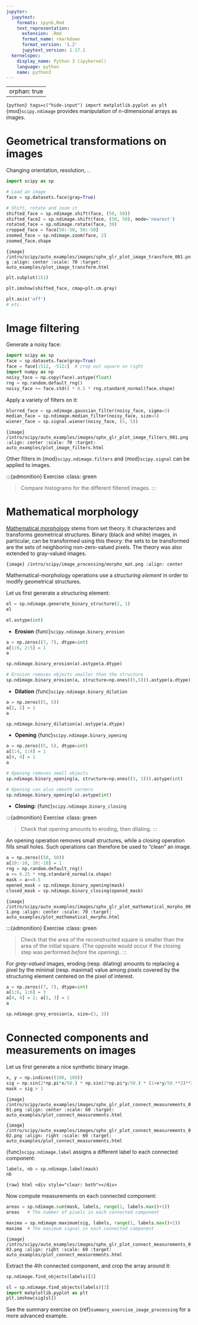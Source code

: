```yaml
---
jupyter:
  jupytext:
    formats: ipynb,Rmd
    text_representation:
      extension: .Rmd
      format_name: rmarkdown
      format_version: '1.2'
      jupytext_version: 1.17.1
  kernelspec:
    display_name: Python 3 (ipykernel)
    language: python
    name: python3
---
```


---
orphan: true
---

```{python} tags=c("hide-input")
import matplotlib.pyplot as plt
```
{mod}`scipy.ndimage` provides manipulation of n-dimensional arrays as
images.

# Geometrical transformations on images

Changing orientation, resolution, ..

```python
import scipy as sp
```

```python
# Load an image
face = sp.datasets.face(gray=True)
```

```python
# Shift, rotate and zoom it
shifted_face = sp.ndimage.shift(face, (50, 50))
shifted_face2 = sp.ndimage.shift(face, (50, 50), mode='nearest')
rotated_face = sp.ndimage.rotate(face, 30)
cropped_face = face[50:-50, 50:-50]
zoomed_face = sp.ndimage.zoom(face, 2)
zoomed_face.shape
```

```{image} /intro/scipy/auto_examples/images/sphx_glr_plot_image_transform_001.png
:align: center
:scale: 70
:target: auto_examples/plot_image_transform.html
```

```python
plt.subplot(151)
```

```python
plt.imshow(shifted_face, cmap=plt.cm.gray)
```

```python
plt.axis('off')
# etc.
```

# Image filtering

Generate a noisy face:

```python
import scipy as sp
face = sp.datasets.face(gray=True)
face = face[:512, -512:]  # crop out square on right
import numpy as np
noisy_face = np.copy(face).astype(float)
rng = np.random.default_rng()
noisy_face += face.std() * 0.5 * rng.standard_normal(face.shape)
```

Apply a variety of filters on it:

```python
blurred_face = sp.ndimage.gaussian_filter(noisy_face, sigma=3)
median_face = sp.ndimage.median_filter(noisy_face, size=5)
wiener_face = sp.signal.wiener(noisy_face, (5, 5))
```

```{image} /intro/scipy/auto_examples/images/sphx_glr_plot_image_filters_001.png
:align: center
:scale: 70
:target: auto_examples/plot_image_filters.html
```

Other filters in {mod}`scipy.ndimage.filters` and {mod}`scipy.signal`
can be applied to images.

:::{admonition} Exercise
:class: green

> Compare histograms for the different filtered images.
:::

# Mathematical morphology

:::{tip}
[Mathematical morphology](https://en.wikipedia.org/wiki/Mathematical_morphology) stems from set
theory. It characterizes and transforms geometrical structures. Binary
(black and white) images, in particular, can be transformed using this
theory: the sets to be transformed are the sets of neighboring
non-zero-valued pixels. The theory was also extended to gray-valued
images.
:::

```{image} /intro/scipy/image_processing/morpho_mat.png
:align: center
```

Mathematical-morphology operations use a *structuring element*
in order to modify geometrical structures.

Let us first generate a structuring element:

```python
el = sp.ndimage.generate_binary_structure(2, 1)
el
```

```python
el.astype(int)
```

- **Erosion** {func}`scipy.ndimage.binary_erosion`

```python
a = np.zeros((7, 7), dtype=int)
a[1:6, 2:5] = 1
a
```

```python
sp.ndimage.binary_erosion(a).astype(a.dtype)
```

```python
# Erosion removes objects smaller than the structure
sp.ndimage.binary_erosion(a, structure=np.ones((5,5))).astype(a.dtype)
```

- **Dilation** {func}`scipy.ndimage.binary_dilation`

```python
a = np.zeros((5, 5))
a[2, 2] = 1
a
```

```python
sp.ndimage.binary_dilation(a).astype(a.dtype)
```

- **Opening** {func}`scipy.ndimage.binary_opening`

```python
a = np.zeros((5, 5), dtype=int)
a[1:4, 1:4] = 1
a[4, 4] = 1
a
```

```python
# Opening removes small objects
sp.ndimage.binary_opening(a, structure=np.ones((3, 3))).astype(int)
```

```python
# Opening can also smooth corners
sp.ndimage.binary_opening(a).astype(int)
```

- **Closing:** {func}`scipy.ndimage.binary_closing`

:::{admonition} Exercise
:class: green

> Check that opening amounts to eroding, then dilating.
:::

An opening operation removes small structures, while a closing operation
fills small holes. Such operations can therefore be used to "clean" an
image.

```python
a = np.zeros((50, 50))
a[10:-10, 10:-10] = 1
rng = np.random.default_rng()
a += 0.25 * rng.standard_normal(a.shape)
mask = a>=0.5
opened_mask = sp.ndimage.binary_opening(mask)
closed_mask = sp.ndimage.binary_closing(opened_mask)
```

```{image} /intro/scipy/auto_examples/images/sphx_glr_plot_mathematical_morpho_001.png
:align: center
:scale: 70
:target: auto_examples/plot_mathematical_morpho.html
```

:::{admonition} Exercise
:class: green

> Check that the area of the reconstructed square is smaller
> than the area of the initial square. (The opposite would occur if the
> closing step was performed *before* the opening).
:::

For *gray-valued* images, eroding (resp. dilating) amounts to replacing
a pixel by the minimal (resp. maximal) value among pixels covered by the
structuring element centered on the pixel of interest.

```python
a = np.zeros((7, 7), dtype=int)
a[1:6, 1:6] = 3
a[4, 4] = 2; a[2, 3] = 1
a
```

```python
sp.ndimage.grey_erosion(a, size=(3, 3))
```

# Connected components and measurements on images

Let us first generate a nice synthetic binary image.

```python
x, y = np.indices((100, 100))
sig = np.sin(2*np.pi*x/50.) * np.sin(2*np.pi*y/50.) * (1+x*y/50.**2)**2
mask = sig > 1
```

```{image} /intro/scipy/auto_examples/images/sphx_glr_plot_connect_measurements_001.png
:align: center
:scale: 60
:target: auto_examples/plot_connect_measurements.html
```

```{image} /intro/scipy/auto_examples/images/sphx_glr_plot_connect_measurements_002.png
:align: right
:scale: 60
:target: auto_examples/plot_connect_measurements.html
```

{func}`scipy.ndimage.label` assigns a different label to each connected
component:

```python
labels, nb = sp.ndimage.label(mask)
nb
```

```{raw} html
<div style="clear: both"></div>
```

Now compute measurements on each connected component:

```python
areas = sp.ndimage.sum(mask, labels, range(1, labels.max()+1))
areas   # The number of pixels in each connected component
```

```python
maxima = sp.ndimage.maximum(sig, labels, range(1, labels.max()+1))
maxima  # The maximum signal in each connected component
```

```{image} /intro/scipy/auto_examples/images/sphx_glr_plot_connect_measurements_003.png
:align: right
:scale: 60
:target: auto_examples/plot_connect_measurements.html
```

Extract the 4th connected component, and crop the array around it:

```python
sp.ndimage.find_objects(labels)[3]
```

```python
sl = sp.ndimage.find_objects(labels)[3]
import matplotlib.pyplot as plt
plt.imshow(sig[sl])
```

See the summary exercise on {ref}`summary_exercise_image_processing` for a more
advanced example.